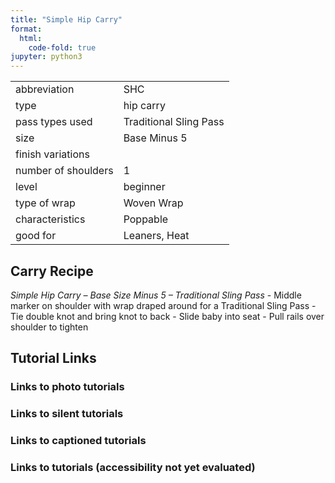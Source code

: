 ```yaml
---
title: "Simple Hip Carry"
format:
  html:
    code-fold: true
jupyter: python3
---
```


| | 
|---|---
|abbreviation	|SHC
|type	|hip carry
|pass types used	|Traditional Sling Pass
|size	|Base Minus 5
|finish variations|	
|number of shoulders	|1
|level	|beginner
|type of wrap	|Woven Wrap
|characteristics	|Poppable
|good for	|Leaners, Heat

## Carry Recipe
_Simple Hip Carry – Base Size Minus 5 – Traditional Sling Pass_
- Middle marker on shoulder with wrap draped around for a Traditional Sling Pass
- Tie double knot and bring knot to back
- Slide baby into seat
- Pull rails over shoulder to tighten

## Tutorial Links
### Links to photo tutorials
### Links to silent tutorials
### Links to captioned tutorials
### Links to tutorials (accessibility not yet evaluated)
